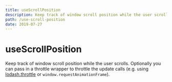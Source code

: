 ```yaml
---
title: useScrollPosition
description: Keep track of window scroll position while the user scrolls.
path: /use-scroll-position
date: 2019-07-27
---
```


# useScrollPosition

Keep track of window scroll position while the user scrolls. Optionally you can pass in a throttle wrapper to throttle the update calls (e.g. using [lodash.throttle](https://www.npmjs.com/package/lodash.throttle "lodash.throttle") or `window.requestAnimationFrame`).